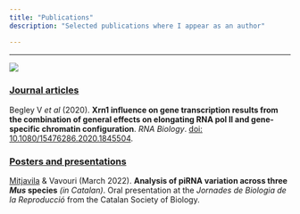 ```yaml
---
title: "Publications"
description: "Selected publications where I appear as an author"

---
```


---

<div align="left">
<a href="https://orcid.org/0000-0002-0337-1929"> <img align="left" src="https://orcid.org/sites/default/files/images/orcid_16x16.png" /></a>
</div>

<br>


### <ins>**Journal articles**</ins>

Begley V *et al* (2020). **Xrn1 influence on gene transcription results from the combination of general effects on elongating RNA pol II and gene-specific chromatin configuration**. *RNA Biology*. [doi: 10.1080/15476286.2020.1845504](https://doi.org/10.1080/15476286.2020.1845504).


<!--
### <ins>**Pre prints**</ins>
-->

### <ins>**Posters and presentations**</ins>

<u>Mitjavila</u> & Vavouri (March 2022). __Analysis of piRNA variation across three *Mus* species__ *(in Catalan)*. Oral presentation at the *Jornades de Biologia de la Reproducció* from the Catalan Society of Biology.

